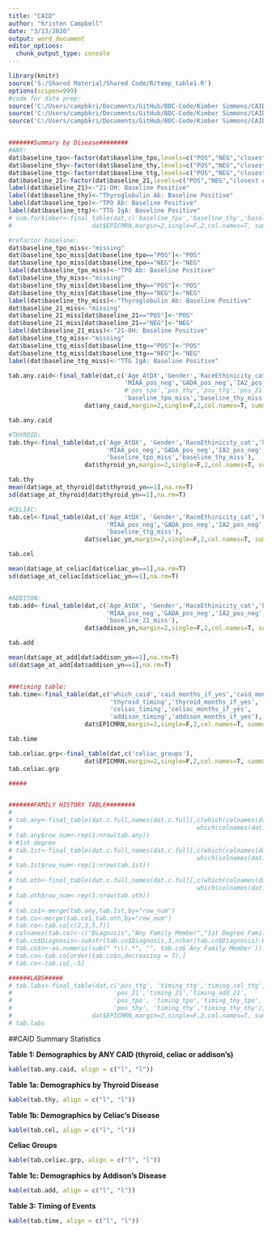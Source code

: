 ```yaml
---
title: "CAID"
author: "Kristen Campbell"
date: "3/13/2020"
output: word_document
editor_options: 
  chunk_output_type: console
---
```


```r
library(knitr)
source('S:/Shared Material/Shared Code/R/temp_table1.R')
options(scipen=999)
#code for data prep: 
source('C:/Users/campbkri/Documents/GitHub/BDC-Code/Kimber Simmons/CAID/data_prep.R')
source('C:/Users/campbkri/Documents/GitHub/BDC-Code/Kimber Simmons/CAID/family_hx.R')
source('C:/Users/campbkri/Documents/GitHub/BDC-Code/Kimber Simmons/CAID/labs.R')


#######Summary by Disease########
#ANY:
dat$baseline_tpo<-factor(dat$baseline_tpo,levels=c("POS","NEG","closest outside of 6mo window","never tested"))
dat$baseline_thy<-factor(dat$baseline_thy,levels=c("POS","NEG","closest outside of 6mo window","never tested"))
dat$baseline_ttg<-factor(dat$baseline_ttg,levels=c("POS","NEG","closest outside of 6mo window","never tested"))
dat$baseline_21<-factor(dat$baseline_21,levels=c("POS","NEG","closest outside of 6mo window","never tested"))
label(dat$baseline_21)<-"21-OH: Baseline Positive"
label(dat$baseline_thy)<-"Thyroglobulin Ab: Baseline Positive"
label(dat$baseline_tpo)<-"TPO Ab: Baseline Positive"
label(dat$baseline_ttg)<-"TTG IgA: Baseline Positive"
# sum.forkimber<-final_table(dat,c('baseline_tpo','baseline_thy','baseline_ttg','baseline_21'),
#                      dat$EPICMRN,margin=2,single=F,2,col.names=T, summary.stat='mean')

#refactor baseline:
dat$baseline_tpo_miss<-"missing"
dat$baseline_tpo_miss[dat$baseline_tpo=="POS"]<-"POS"
dat$baseline_tpo_miss[dat$baseline_tpo=="NEG"]<-"NEG"
label(dat$baseline_tpo_miss)<-"TPO Ab: Baseline Positive"
dat$baseline_thy_miss<-"missing"
dat$baseline_thy_miss[dat$baseline_thy=="POS"]<-"POS"
dat$baseline_thy_miss[dat$baseline_thy=="NEG"]<-"NEG"
label(dat$baseline_thy_miss)<-"Thyroglobulin Ab: Baseline Positive"
dat$baseline_21_miss<-"missing"
dat$baseline_21_miss[dat$baseline_21=="POS"]<-"POS"
dat$baseline_21_miss[dat$baseline_21=="NEG"]<-"NEG"
label(dat$baseline_21_miss)<-"21-OH: Baseline Positive"
dat$baseline_ttg_miss<-"missing"
dat$baseline_ttg_miss[dat$baseline_ttg=="POS"]<-"POS"
dat$baseline_ttg_miss[dat$baseline_ttg=="NEG"]<-"NEG"
label(dat$baseline_ttg_miss)<-"TTG IgA: Baseline Positive"

tab.any.caid<-final_table(dat,c('Age_AtDX','Gender','RaceEthinicity_cat','hispanic_yn','BMI_AtDX',
                                'MIAA_pos_neg','GADA_pos_neg','IA2_pos_neg','ZN_pos_neg',
                                #'pos_tpo','pos_thy','pos_ttg','pos_21',
                                'baseline_tpo_miss','baseline_thy_miss','baseline_ttg_miss','baseline_21_miss'),
                     dat$any_caid,margin=2,single=F,2,col.names=T, summary.stat='mean')

tab.any.caid

#THYROID:
tab.thy<-final_table(dat,c('Age_AtDX', 'Gender','RaceEthinicity_cat','hispanic_yn', 'BMI_AtDX',
                           'MIAA_pos_neg','GADA_pos_neg','IA2_pos_neg','ZN_pos_neg',
                           'baseline_tpo_miss','baseline_thy_miss'),
                     dat$thyroid_yn,margin=2,single=F,2,col.names=T, summary.stat='mean')

tab.thy
mean(dat$age_at_thyroid[dat$thyroid_yn==1],na.rm=T)
sd(dat$age_at_thyroid[dat$thyroid_yn==1],na.rm=T)

#CELIAC:
tab.cel<-final_table(dat,c('Age_AtDX', 'Gender','RaceEthinicity_cat','hispanic_yn', 'BMI_AtDX',
                           'MIAA_pos_neg','GADA_pos_neg','IA2_pos_neg','ZN_pos_neg',
                           'baseline_ttg_miss'),
                     dat$celiac_yn,margin=2,single=F,2,col.names=T, summary.stat='mean')

tab.cel

mean(dat$age_at_celiac[dat$celiac_yn==1],na.rm=T)
sd(dat$age_at_celiac[dat$celiac_yn==1],na.rm=T)


#ADDISON:
tab.add<-final_table(dat,c('Age_AtDX', 'Gender','RaceEthinicity_cat','hispanic_yn','BMI_AtDX',
                           'MIAA_pos_neg','GADA_pos_neg','IA2_pos_neg','ZN_pos_neg',
                           'baseline_21_miss'),
                     dat$addison_yn,margin=2,single=F,2,col.names=T, summary.stat='mean')

tab.add

mean(dat$age_at_add[dat$addison_yn==1],na.rm=T)
sd(dat$age_at_add[dat$addison_yn==1],na.rm=T)


###timing table:
tab.time<-final_table(dat,c('which_caid','caid_months_if_yes','caid_months_if_no',
                            'thyroid_timing','thyroid_months_if_yes',
                            'celiac_timing','celiac_months_if_yes',
                            'addison_timing','addison_months_if_yes'),
                     dat$EPICMRN,margin=2,single=F,2,col.names=T, summary.stat='mean')

tab.time

tab.celiac.grp<-final_table(dat,c('celiac_groups'),
                     dat$EPICMRN,margin=2,single=F,2,col.names=T, summary.stat='mean')
tab.celiac.grp

#####


#######FAMILY HISTORY TABLE########
# 
# tab.any<-final_table(dat.c.full,names(dat.c.full[,c(which(colnames(dat.c.full)=="Addison.s.disease_Any"):
#                                                   which(colnames(dat.c.full)=="Other_Any"))]),dat.c.full$EPICMRN,margin=2,single=T,2,col.names=T, summary.stat='median')
# tab.any$row_num<-rep(1:nrow(tab.any))
# #1st degree
# tab.1st<-final_table(dat.c.full,names(dat.c.full[,c(which(colnames(dat.c.full)=="Addison.s.disease_1stDegree"):
#                                                   which(colnames(dat.c.full)=="Other_1stDegree"))]),dat.c.full$EPICMRN,margin=2,single=T,2,col.names=T, summary.stat='median')
# tab.1st$row_num<-rep(1:nrow(tab.1st))
# 
# tab.oth<-final_table(dat.c.full,names(dat.c.full[,c(which(colnames(dat.c.full)=="Addison.s.disease_Other"):
#                                                   which(colnames(dat.c.full)=="Other_Other"))]),dat.c.full$EPICMRN,margin=2,single=T,2,col.names=T, summary.stat='median')
# tab.oth$row_num<-rep(1:nrow(tab.oth))
# 
# tab.co1<-merge(tab.any,tab.1st,by="row_num")
# tab.co<-merge(tab.co1,tab.oth,by="row_num")
# tab.co<-tab.co[c(2,3,5,7)]
# colnames(tab.co)<-c("Diagnosis","Any Family Member","1st Degree Family Member","Non-1st Degree Family Member")
# tab.co$Diagnosis<-substr(tab.co$Diagnosis,3,nchar(tab.co$Diagnosis)-6)
# tab.co$n<-as.numeric(sub(" *\\(.*", "", tab.co$`Any Family Member`))
# tab.co<-tab.co[order(tab.co$n,decreasing = T),]
# tab.co<-tab.co[,-5]

######LABS#####
# tab.labs<-final_table(dat,c('pos_ttg', 'timing_ttg','timing_cel_ttg',
#                            'pos_21','timing_21','timing_add_21',
#                            'pos_tpo', 'timing_tpo','timing_thy_tpo',
#                            'pos_thy', 'timing_thy','timing_thy_thy'),
#                      dat$EPICMRN,margin=2,single=F,2,col.names=T, summary.stat='mean')
# tab.labs


```

##CAID Summary Statistics

**Table 1: Demographics by ANY CAID (thyroid, celiac or addison's)**
```r
kable(tab.any.caid, align = c("l", "l"))
```

**Table 1a: Demographics by Thyroid Disease**
```r
kable(tab.thy, align = c("l", "l"))
```

**Table 1b: Demographics by Celiac's Disease**
```r
kable(tab.cel, align = c("l", "l"))
```

**Celiac Groups**
```r
kable(tab.celiac.grp, align = c("l", "l"))
```

**Table 1c: Demographics by Addison's Disease**
```r
kable(tab.add, align = c("l", "l"))
```

**Table 3: Timing of Events**
```r
kable(tab.time, align = c("l", "l"))
```

